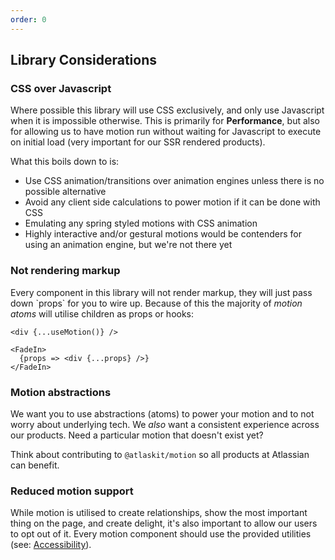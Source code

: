 ```yaml
---
order: 0
---
```


## Library Considerations

### CSS over Javascript

Where possible this library will use CSS exclusively, and only use Javascript when it is impossible otherwise.
This is primarily for **Performance**, but also for allowing us to have motion run without waiting for Javascript to execute on initial load (very important for our SSR rendered products).

What this boils down to is:

- Use CSS animation/transitions over animation engines unless there is no possible alternative
- Avoid any client side calculations to power motion if it can be done with CSS
- Emulating any spring styled motions with CSS animation
- Highly interactive and/or gestural motions would be contenders for using an animation engine, but we're not there yet

### Not rendering markup

Every component in this library will not render markup, they will just pass down \`props\` for you to wire up.
Because of this the majority of _motion atoms_ will utilise children as props or hooks:

```
<div {...useMotion()} />
```

```
<FadeIn>
  {props => <div {...props} />}
</FadeIn>
```

### Motion abstractions

We want you to use abstractions (atoms) to power your motion and to not worry about underlying tech.
We _also_ want a consistent experience across our products.
Need a particular motion that doesn't exist yet?

Think about contributing to `@atlaskit/motion` so all products at Atlassian can benefit.

### Reduced motion support

While motion is utilised to create relationships, show the most important thing on the page, and create delight, it's also important to allow our users to opt out of it.
Every motion component should use the provided utilities (see: [Accessibility](/components/motion/accessibility)).
